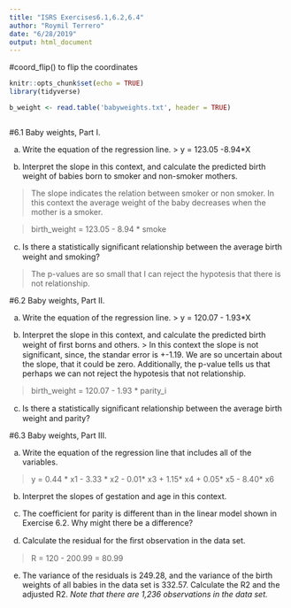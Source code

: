 ```yaml
---
title: "ISRS Exercises6.1,6.2,6.4"
author: "Roymil Terrero"
date: "6/28/2019"
output: html_document
---
```

#coord_flip() to flip the coordinates

```r
knitr::opts_chunk$set(echo = TRUE)
library(tidyverse)

```

```r
b_weight <- read.table('babyweights.txt', header = TRUE)



```

#6.1 Baby weights, Part I. 

(a) Write the equation of the regression line. 
> y = 123.05 -8.94*X 

(b) Interpret the slope in this context, and calculate the predicted birth weight of babies born to smoker and non-smoker mothers. 

> The slope indicates the relation between smoker or non smoker. In this context the average weight of the baby decreases when the mother is a smoker.

> birth_weight = 123.05 - 8.94 * smoke

(c) Is there a statistically signiﬁcant relationship between the average birth weight and smoking?

> The p-values are so small that I can reject the hypotesis that there is not relationship.

#6.2 Baby weights, Part II.

(a) Write the equation of the regression line. 
> y = 120.07 - 1.93*X

(b) Interpret the slope in this context, and calculate the predicted birth weight of ﬁrst borns and others.
> In this context the slope is not significant, since, the standar error is +-1.19. We are so uncertain about the slope, that it could be zero. Additionally, the p-value tells us that perhaps we can not reject the hypotesis that not relationship.

> birth_weight = 120.07 - 1.93 * parity_i

(c) Is there a statistically signiﬁcant relationship between the average birth weight and parity?

#6.3 Baby weights, Part III. 

(a) Write the equation of the regression line that includes all of the variables.

> y = 0.44 * x1 - 3.33 * x2 - 0.01* x3 + 1.15* x4 + 0.05* x5 - 8.40* x6

(b) Interpret the slopes of gestation and age in this context.

>

(c) The coefficient for parity is different than in the linear model shown in Exercise 6.2. Why might there be a difference? 

(d) Calculate the residual for the ﬁrst observation in the data set.

>R = 120 - 200.99 = 80.99

(e) The variance of the residuals is 249.28, and the variance of the birth weights of all babies in the data set is 332.57. Calculate the R2 and the adjusted R2. 
*Note that there are 1,236 observations in the data set.*

```r

```

